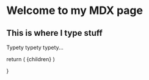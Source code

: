 # Welcome to my MDX page

## This is where I type stuff

Typety typety typety...


  return (
    <MdxLayout className="text-center border border-[--mauve-4] shadow-lg rounded-[3.14ch] my-4 mx-auto px-10 py-4 bg-[--mauve-3]">
      {children}
    </MdxLayout>
  )

}
